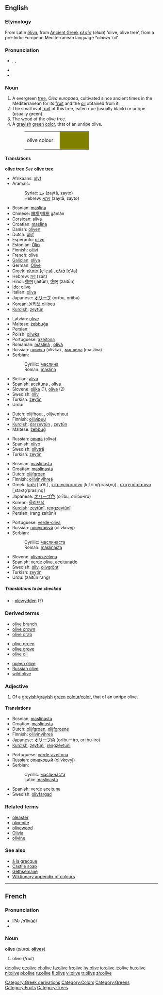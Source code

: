 {{see|Olive}}
{{wikipedia}}
==English==

===Etymology===
From Latin ''[[oliva|ŏlīva]]'', from [[Ancient Greek]] ''[[ελαία]]'' (''elaia'') ‘olive, olive tree’, from a pre-Indo-European Mediterranean language ''*elaiwa'' ‘oil’.

===Pronunciation===
*{{AHD|ŏ'lĭv}}, {{IPA|/ˈɒlɪv/}}, {{SAMPA|/"QlIv/}}
*{{audio|en-uk-olive.ogg|Audio (UK)}}
*{{audio|en-us-olive.ogg|Audio (US)}}

===Noun===
{{en-noun}}

# A evergreen [[tree]], ''Olea europaea'', cultivated since ancient times in the Mediterranean for its [[fruit]] and the [[oil]] obtained from it.
# The small oval [[fruit]] of this tree, eaten ripe (usually black) or unripe (usually green).
# The wood of the olive tree.
# A [[grayish]] [[green]] [[color]], that of an unripe olive.
#:<table><tr><td>olive colour: &nbsp;</td><td bgcolor="#808000" width="80">&nbsp; </td></tr></table>

====Translations====
'''olive tree'''
''See'' '''[[olive tree]]'''

{{trans-top|fruit}}
*Afrikaans: [[olyf]]
*Aramaic:
*:Syriac: [[ܙܝܬܐ]] (zaytā, zayto) {{m}}
*:Hebrew: [[זיתא]] (zaytā, zayto) {{m}}
*Bosnian: [[maslina#Bosnian|maslina]] {{f}}
*Chinese: [[橄欖]]/[[橄榄]] gǎnlǎn
*Corsican: [[aliva]] {{f}}
*Croatian: [[maslina#Croatian|maslina]] {{f}}
*Danish: [[oliven]]
*Dutch: [[olijf]] {{m}}
*Esperanto: [[olivo#Esperanto|olivo]]
*Estonian: [[Õlip]]
*Finnish: [[oliivi]]
*French: olive {{f}}
*[[Galician]]: [[oliva#Galician|oliva]] {{f}}
*German: [[Olive]]
*Greek: [[ελαία]] [e̞ˈle̞ˌa] {{f}}, [[ελιά]] [e̞ˈʎa] {{f}}
*Hebrew: [[זית]] (zait)
*Hindi: [[जैतून]] (jaitūn), [[ज़ैतून]] (zaitūn)
*[[Ido]]: [[olivo#Ido|olivo]]
*Italian: [[oliva]] {{m}}
*Japanese: [[オリーブ]] (orību, oriibu)
*Korean: [[올리브]] ollibeu
*[[Kurdish]]: [[zeytûn]] {{f}}
{{trans-mid}}
*Latvian: [[olīve#Latvian|olīve]] {{f}}
*Maltese: [[żebbuġa]] {{f}}
*Persian: {{FAchar|[[زیتون]]}}
*Polish: [[oliwka]]
*Portuguese: [[azeitona]] {{f}}
*Romanian: [[măslină]] {{f}}, [[olivă]] {{f}}
*Russian: [[оливка]] (olívka) {{f}}, [[маслина]] (maslína) {{f}}
*Serbian:
*:Cyrillic: [[маслина#Serbian|маслина]] {{f}}
*:Roman: [[maslina#Serbian|maslina]] {{f}}
*Sicilian: [[aliva#Sicilian|aliva]] {{f}}
*Spanish: [[aceituna]] {{f}}, [[oliva]] {{f}}
*Slovene: [[oljka]] {{f}} (1), [[oliva]] {{f}} (2)
*Swedish: [[oliv]] {{c}}
*Turkish: [[zeytin]]
*Urdu: {{FAchar|[[زیتون]]}}
{{trans-bottom}}

{{trans-top|wood}}
*Dutch: [[olijfhout]] {{n}}, [[olijvenhout]] {{n}}
*Finnish: [[oliivipuu]]
*[[Kurdish]]: [[darzeytûn]] {{f}}, [[zeytûn]] {{f}}
*Maltese: [[żebbuġ]]
{{trans-mid}}
*Russian: [[олива]] (olíva) {{f}}
*Spanish: [[olivo]] {{m}}
*Swedish: [[olivträ]] {{n}}
*Turkish: [[zeytin]]
{{trans-bottom}}

{{trans-top|colour}}
*Bosnian: [[maslinasta#Bosnian|maslinasta]] {{f}}
*Croatian: [[maslinasta#Croatian|maslinasta]] {{f}}
*Dutch: [[olijfgroen]] {{n}}
*Finnish: [[oliivinvihreä]]
*Greek: [[λαδί]] [laˈði] {{n}}, [[κιτρινοπράσινο]] [kiˌtrino̞ˈprasiˌno̞] {{n}}, [[σταχτοπράσινο]] [ˌstaxto̞ˈprasiˌno̞] {{n}}
*Japanese: [[オリーブ色]] (orību, oriibu-iro)
*Korean: [[올리브색]]
*[[Kurdish]]: [[zeytûnî]], [[rengzeytûnî]]
*Persian: {{FAchar|[[رنگ]] [[زیتونی]]}} (rang zaitūni)
{{trans-mid}}
*Portuguese: [[verde-oliva]] {{m}}
*Russian: [[оливковый]] (olívkovyj)
*Serbian:
*:Cyrillic: [[маслинаста#Serbian|маслинаста]] {{f}}
*:Roman: [[maslinasta#Serbian|maslinasta]] {{f}}
*Slovene: [[olivno zelena]] {{f}}
*Spanish: [[verde oliva]], [[aceitunado]]
*Swedish: [[oliv]], [[olivgrönt]]
*Turkish: [[zeytin]]
*Urdu: {{FAchar|[[زیتون]] [[رنگ]]}} (zaitūn rang)
{{trans-bottom}}

=====Translations to be checked=====
<!--Remove this section once all of the translations below have been moved into the tables above.-->
{{checktrans}}

*{{ttbc|Welsh}}: [[olewydden]] (?)

===Derived terms===
{{top3}}
*[[olive branch]]
*[[olive crown]]
*[[olive drab]]<!--[[o.d.]]-->
{{mid3}}
*[[olive green]]
*[[olive grove]]
*[[olive oil]]
{{mid3}}
*[[queen olive]]
*[[Russian olive]]
*[[wild olive]]
{{bottom}}

===Adjective===
{{en-adj}}

# Of a [[greyish]]/[[grayish]] [[green]] [[colour]]/[[color]], that of an unripe olive.

====Translations====

{{trans-top|colour}}
*Bosnian: [[maslinasta#Bosnian|maslinasta]] {{f}}
*Croatian: [[maslinasta#Croatian|maslinasta]] {{f}}
*Dutch: [[olijfgroen]], [[olijfgroene]]
*Finnish: [[oliivinvihreä]]
*Japanese: [[オリーブ色]] (orībuーiro, oriibu-iro)
*[[Kurdish]]: [[zeytûnî]], [[reng]][[zeytûnî]]
{{trans-mid}}
*Portuguese: [[verde-azeitona]]
*Russian: [[оливковый]] (olívkovyj)
*Serbian:
*:Cyrillic: [[маслинаста#Serbian|маслинаста]] {{f}}
*:Latin: [[maslinasta#Serbian|maslinasta]] {{f}}
*Spanish: [[verde aceituna]]
*Swedish: [[olivfärgad]]
{{trans-bottom}}

===Related terms===
*[[oleaster]]
*[[olivenite]]
*[[olivewood]]
*[[Olivia]]
*[[olivine]]

===See also===
*[[à la grecque]]
*[[Castile soap]]
*[[Gethsemane]]
*[[Wiktionary_Appendix:Colours|Wiktionary appendix of colours]]

[[Category:Greek derivations]]
[[Category:Colors]]
[[Category:Greens]]
[[Category:Fruits]]
[[Category:Trees]]

----

==French==

===Pronunciation===
*[[IPA]]: /ɔˈliv(ə)/
*{{audio|Fr-olive-fr-Paris.ogg|Audio (FR)}}

===Noun===
'''olive''' {{f}} (''plural:'' '''[[olives]]''')

# olive (''fruit'')

[[de:olive]]
[[et:olive]]
[[el:olive]]
[[fa:olive]]
[[fr:olive]]
[[hy:olive]]
[[io:olive]]
[[it:olive]]
[[hu:olive]]
[[nl:olive]]
[[pl:olive]]
[[ru:olive]]
[[fi:olive]]
[[vi:olive]]
[[tr:olive]]
[[zh:olive]]